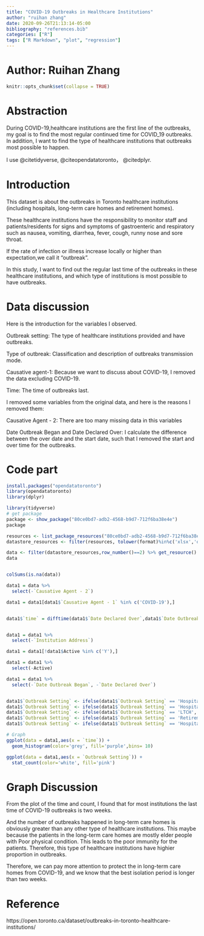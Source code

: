 ```yaml
---
title: "COVID-19 Outbreaks in Healthcare Institutions"
author: "ruihan zhang"
date: 2020-09-26T21:13:14-05:00
bibliography: "references.bib"
categories: ["R"]
tags: ["R Markdown", "plot", "regression"]
---
```

# Author: Ruihan Zhang
```r
knitr::opts_chunk$set(collapse = TRUE)
```
# Abstraction
During COVID-19,healthcare institutions are the first line of the outbreaks, my goal is to find the most regular continued time for COVID_19 outbreaks. In addition, I want to find the type of healthcare institutions that outbreaks most possible to happen.

I use @citetidyverse, @citeopendatatoronto， @citedplyr.


# Introduction
This dataset is about the outbreaks in Toronto healthcare institutions
(including hospitals, long-term care homes and retirement homes). 

These healthcare institutions have the responsibility to monitor staff 
and patients/residents for signs and symptoms of gastroenteric and respiratory
such as nausea, vomiting, diarrhea, fever, cough, runny nose and sore throat.

If the rate of infection or illness increase locally or higher than expectation,we call it "outbreak".

In this study, I want to find out the regular last time of the outbreaks in these healthcare institutions, and which type of institutions is most possible to have outbreaks.

# Data discussion
Here is the introduction for the variables I observed.

Outbreak setting: The type of healthcare institutions provided and have outbreaks.

Type of outbreak: Classification and description of outbreaks transmission mode.

Causative agent-1: Because we want to discuss about COVID-19, I removed the data excluding COVID-19.

Time: The time of outbreaks last.

I removed some variables from the original data, and here is the reasons I removed them:

Causative Agent - 2: There are too many missing data in this variables

Date Outbreak Began and Date Declared Over:
I calculate the difference between the over date and the start date, such that I removed the start and over time for the outbreaks.



# Code part

```r
install.packages("opendatatoronto")
library(opendatatoronto)
library(dplyr)

library(tidyverse)
# get package
package <- show_package("80ce0bd7-adb2-4568-b9d7-712f6ba38e4e")
package

resources <- list_package_resources("80ce0bd7-adb2-4568-b9d7-712f6ba38e4e")
datastore_resources <- filter(resources, tolower(format)%in%c('xlsx','ob_report_2020'))

data <- filter(datastore_resources,row_number()==2) %>% get_resource()
data


colSums(is.na(data))

data1 = data %>%
  select(-`Causative Agent - 2`)

data1 = data1[data1$`Causative Agent - 1` %in% c('COVID-19'),]


data1$`time` = difftime(data1$`Date Declared Over`,data1$`Date Outbreak Began`,units="days")


data1 = data1 %>%
  select(-`Institution Address`)

data1 = data1[!data1$Active %in% c('Y'),]

data1 = data1 %>%
  select(-Active)

data1 = data1 %>%
  select(-`Date Outbreak Began`, -`Date Declared Over`)


data1$`Outbreak Setting` <- ifelse(data1$`Outbreak Setting` == 'Hospital-Acute Care',  1, data1$`Outbreak Setting`);
data1$`Outbreak Setting` <- ifelse(data1$`Outbreak Setting` == 'Hospital-Psychiatric',  2, data1$`Outbreak Setting`);
data1$`Outbreak Setting` <- ifelse(data1$`Outbreak Setting` == 'LTCH',  3, data1$`Outbreak Setting`);
data1$`Outbreak Setting` <- ifelse(data1$`Outbreak Setting` == 'Retirement Home',  4, data1$`Outbreak Setting`);
data1$`Outbreak Setting` <- ifelse(data1$`Outbreak Setting` == 'Hospital-Chronic Care',  5, data1$`Outbreak Setting`);

# Graph
ggplot(data = data1,aes(x = `time`)) + 
  geom_histogram(color='grey', fill='purple',bins= 10)

ggplot(data = data1,aes(x = `Outbreak Setting`)) + 
  stat_count(color='white', fill='pink')

```

# Graph Discussion
From the plot of the time and count, I found that for most institutions the last time of COVID-19 outbreaks is two weeks.

And the number of outbreaks happened in long-term care homes is obviously greater than any other type of healthcare institutions. This maybe because the patients in the long-term care homes are mostly elder people with Poor physical condition. This leads to the poor immunity for the patients. Therefore, this type of healthcare institutions have highier proportion in outbreaks.

Therefore, we can pay more attention to protect the in long-term care homes from COVID-19, and we know that the best isolation period is longer than two weeks.

# Reference
https://open.toronto.ca/dataset/outbreaks-in-toronto-healthcare-institutions/

